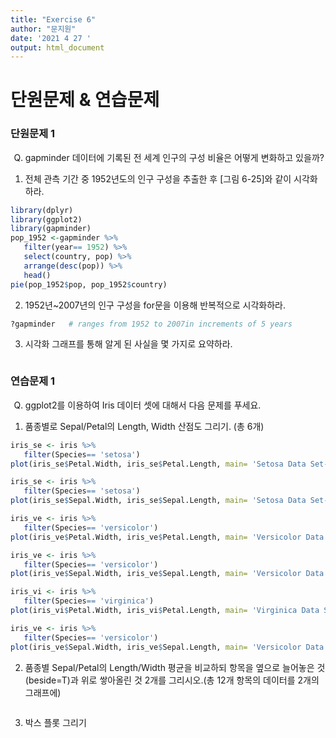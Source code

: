 ```yaml
---
title: "Exercise 6"
author: "문지원"
date: '2021 4 27 '
output: html_document
---
```

# 단원문제 & 연습문제

### 단원문제 1
Q) gapminder 데이터에 기록된 전 세계 인구의 구성 비율은 어떻게 변화하고 있을까?
(1) 전체 관측 기간 중 1952년도의 인구 구성을 추출한 후 [그림 6-25]와 같이 시각화하라.
```r
library(dplyr)
library(ggplot2)
library(gapminder)
pop_1952 <-gapminder %>% 
   filter(year== 1952) %>% 
   select(country, pop) %>% 
   arrange(desc(pop)) %>% 
   head()
pie(pop_1952$pop, pop_1952$country)
```
(2) 1952년~2007년의 인구 구성을 for문을 이용해 반복적으로 시각화하라.
```r
?gapminder   # ranges from 1952 to 2007in increments of 5 years

```

(3) 시각화 그래프를 통해 알게 된 사실을 몇 가지로 요약하라.
```r

```


### 연습문제 1
Q) ggplot2를 이용하여 Iris 데이터 셋에 대해서 다음 문제를 푸세요.
(1) 품종별로 Sepal/Petal의 Length, Width 산점도 그리기. (총 6개)
```r
iris_se <- iris %>% 
   filter(Species== 'setosa')
plot(iris_se$Petal.Width, iris_se$Petal.Length, main= 'Setosa Data Set- Petal')
```
```r
iris_se <- iris %>% 
   filter(Species== 'setosa')
plot(iris_se$Sepal.Width, iris_se$Sepal.Length, main= 'Setosa Data Set- Sepal')
```
```r
iris_ve <- iris %>% 
   filter(Species== 'versicolor')
plot(iris_ve$Petal.Width, iris_ve$Petal.Length, main= 'Versicolor Data Set- Petal')
```
```r
iris_ve <- iris %>% 
   filter(Species== 'versicolor')
plot(iris_ve$Sepal.Width, iris_ve$Sepal.Length, main= 'Versicolor Data Set- Sepal')
```
```r
iris_vi <- iris %>% 
   filter(Species== 'virginica')
plot(iris_vi$Petal.Width, iris_vi$Petal.Length, main= 'Virginica Data Set- Petal')
```
```r
iris_ve <- iris %>% 
   filter(Species== 'versicolor')
plot(iris_ve$Sepal.Width, iris_ve$Sepal.Length, main= 'Versicolor Data Set- Sepal')
```
(2) 품종별 Sepal/Petal의 Length/Width 평균을 비교하되 항목을 옆으로 늘어놓은 것(beside=T)과 위로 쌓아올린 것 2개를 그리시오.(총 12개 항목의 데이터를 2개의 그래프에)
```r
 
```
(3) 박스 플롯 그리기
```r

```

